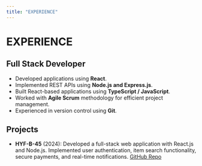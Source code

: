 ```yaml
---
title: "EXPERIENCE"
---
```


<div className="prose mx-4 my-4">
    <h1 className="text-2xl font-bold text-gray-800">EXPERIENCE</h1>
    <div className="my-4">
        <h2 className="text-xl font-semibold text-gray-700 mb-2">Full Stack Developer</h2>
        <ul className="list-disc list-inside text-gray-600 space-y-2">
            <li>
                Developed applications using <strong className="text-indigo-600">React</strong>.
            </li>
            <li>
                Implemented REST APIs using <strong className="text-indigo-600">Node.js and Express.js</strong>.
            </li>
            <li>
                Built React-based applications using <strong className="text-indigo-600">TypeScript /
                JavaScript</strong>.
            </li>
            <li>
                Worked with <strong className="text-indigo-600">Agile Scrum</strong> methodology for efficient project
                management.
            </li>
            <li>
                Experienced in version control using <strong className="text-indigo-600">Git</strong>.
            </li>
        </ul>
    </div>
</div>

<div className="my-6">
    <h2 className="text-xl font-semibold text-gray-700 mb-2">Projects</h2>
    <ul className="list-disc list-inside ml-6 space-y-2 text-lg text-gray-600">
        <li>
            <strong>HYF-B-45</strong> (2024): Developed a full-stack web application with React.js and Node.js.
            Implemented user authentication, item search functionality, secure payments, and real-time notifications.
            <a href="https://github.com/29Kumait/HYF-B-45.git" className="border-b-4 border-[#FF7A9A] text-[#FF507A]">GitHub
                Repo</a>
        </li>
    </ul>
</div>
